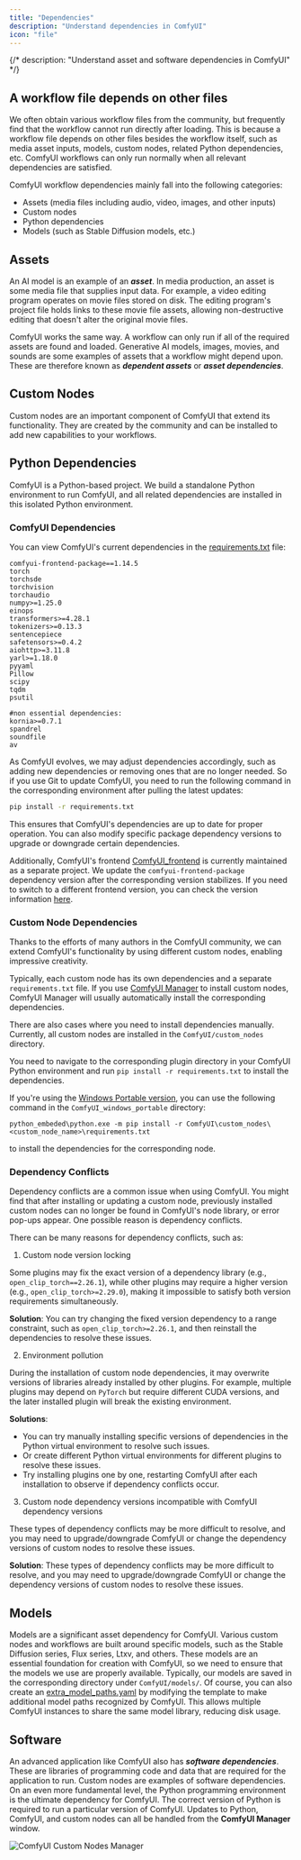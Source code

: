 ```yaml
---
title: "Dependencies"
description: "Understand dependencies in ComfyUI"
icon: "file"
---
```


{/*
description: "Understand asset and software dependencies in ComfyUI"
*/}

## A workflow file depends on other files

We often obtain various workflow files from the community, but frequently find that the workflow cannot run directly after loading. This is because a workflow file depends on other files besides the workflow itself, such as media asset inputs, models, custom nodes, related Python dependencies, etc.
ComfyUI workflows can only run normally when all relevant dependencies are satisfied.

ComfyUI workflow dependencies mainly fall into the following categories:

- Assets (media files including audio, video, images, and other inputs)
- Custom nodes
- Python dependencies
- Models (such as Stable Diffusion models, etc.)

## Assets

An AI model is an example of an **_asset_**. In media production, an asset is some media file that supplies input data. For example, a video editing program operates on movie files stored on disk. The editing program's project file holds links to these movie file assets, allowing non-destructive editing that doesn't alter the original movie files.

ComfyUI works the same way. A workflow can only run if all of the required assets are found and loaded. Generative AI models, images, movies, and sounds are some examples of assets that a workflow might depend upon. These are therefore known as **_dependent assets_** or **_asset dependencies_**.

## Custom Nodes

Custom nodes are an important component of ComfyUI that extend its functionality. They are created by the community and can be installed to add new capabilities to your workflows.

## Python Dependencies

ComfyUI is a Python-based project. We build a standalone Python environment to run ComfyUI, and all related dependencies are installed in this isolated Python environment.

### ComfyUI Dependencies

You can view ComfyUI's current dependencies in the [requirements.txt](https://github.com/comfyanonymous/ComfyUI/blob/master/requirements.txt) file:

```text
comfyui-frontend-package==1.14.5
torch
torchsde
torchvision
torchaudio
numpy>=1.25.0
einops
transformers>=4.28.1
tokenizers>=0.13.3
sentencepiece
safetensors>=0.4.2
aiohttp>=3.11.8
yarl>=1.18.0
pyyaml
Pillow
scipy
tqdm
psutil

#non essential dependencies:
kornia>=0.7.1
spandrel
soundfile
av
```

As ComfyUI evolves, we may adjust dependencies accordingly, such as adding new dependencies or removing ones that are no longer needed.
So if you use Git to update ComfyUI, you need to run the following command in the corresponding environment after pulling the latest updates:

```bash
pip install -r requirements.txt
```

This ensures that ComfyUI's dependencies are up to date for proper operation. You can also modify specific package dependency versions to upgrade or downgrade certain dependencies.

Additionally, ComfyUI's frontend [ComfyUI_frontend](https://github.com/Comfy-Org/ComfyUI_frontend) is currently maintained as a separate project. We update the `comfyui-frontend-package` dependency version after the corresponding version stabilizes. If you need to switch to a different frontend version, you can check the version information [here](https://pypi.org/project/comfyui-frontend-package/#history).

### Custom Node Dependencies

Thanks to the efforts of many authors in the ComfyUI community, we can extend ComfyUI's functionality by using different custom nodes, enabling impressive creativity.

Typically, each custom node has its own dependencies and a separate `requirements.txt` file.
If you use [ComfyUI Manager](https://github.com/ltdrdata/ComfyUI-Manager) to install custom nodes, ComfyUI Manager will usually automatically install the corresponding dependencies.

There are also cases where you need to install dependencies manually. Currently, all custom nodes are installed in the `ComfyUI/custom_nodes` directory.

You need to navigate to the corresponding plugin directory in your ComfyUI Python environment and run `pip install -r requirements.txt` to install the dependencies.

If you're using the [Windows Portable version](/installation/comfyui_portable_windows), you can use the following command in the `ComfyUI_windows_portable` directory:
```
python_embeded\python.exe -m pip install -r ComfyUI\custom_nodes\<custom_node_name>\requirements.txt
```
to install the dependencies for the corresponding node.

### Dependency Conflicts

Dependency conflicts are a common issue when using ComfyUI. You might find that after installing or updating a custom node, previously installed custom nodes can no longer be found in ComfyUI's node library, or error pop-ups appear. One possible reason is dependency conflicts.

There can be many reasons for dependency conflicts, such as:

1. Custom node version locking

Some plugins may fix the exact version of a dependency library (e.g., `open_clip_torch==2.26.1`), while other plugins may require a higher version (e.g., `open_clip_torch>=2.29.0`), making it impossible to satisfy both version requirements simultaneously.

**Solution**: You can try changing the fixed version dependency to a range constraint, such as `open_clip_torch>=2.26.1`, and then reinstall the dependencies to resolve these issues.

2. Environment pollution

During the installation of custom node dependencies, it may overwrite versions of libraries already installed by other plugins. For example, multiple plugins may depend on `PyTorch` but require different CUDA versions, and the later installed plugin will break the existing environment.

**Solutions**:
- You can try manually installing specific versions of dependencies in the Python virtual environment to resolve such issues.
- Or create different Python virtual environments for different plugins to resolve these issues.
- Try installing plugins one by one, restarting ComfyUI after each installation to observe if dependency conflicts occur.

3. Custom node dependency versions incompatible with ComfyUI dependency versions

These types of dependency conflicts may be more difficult to resolve, and you may need to upgrade/downgrade ComfyUI or change the dependency versions of custom nodes to resolve these issues.

**Solution**: These types of dependency conflicts may be more difficult to resolve, and you may need to upgrade/downgrade ComfyUI or change the dependency versions of custom nodes to resolve these issues.

## Models

Models are a significant asset dependency for ComfyUI. Various custom nodes and workflows are built around specific models, such as the Stable Diffusion series, Flux series, Ltxv, and others.
These models are an essential foundation for creation with ComfyUI, so we need to ensure that the models we use are properly available. Typically, our models are saved in the corresponding directory under `ComfyUI/models/`. Of course, you can also create an [extra_model_paths.yaml](https://github.com/comfyanonymous/ComfyUI/blob/master/extra_model_paths.yaml.example) by modifying the template to make additional model paths recognized by ComfyUI.
This allows multiple ComfyUI instances to share the same model library, reducing disk usage.

## Software

An advanced application like ComfyUI also has **_software dependencies_**. These are libraries of programming code and data that are required for the application to run. Custom nodes are examples of software dependencies. On an even more fundamental level, the Python programming environment is the ultimate dependency for ComfyUI. The correct version of Python is required to run a particular version of ComfyUI. Updates to Python, ComfyUI, and custom nodes can all be handled from the **ComfyUI Manager** window.

![ComfyUI Custom Nodes Manager](/images/concepts/core-concepts_dependecies_custom-nodes-manager.png)
